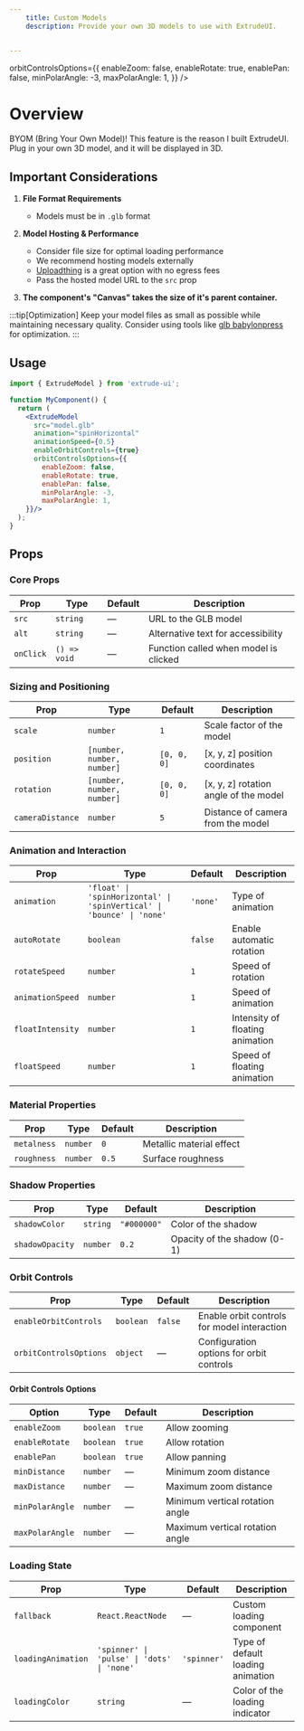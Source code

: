 ```yaml
---
    title: Custom Models
    description: Provide your own 3D models to use with ExtrudeUI.


---
```



<div style={{ height: '40vh' }}>
<ExtrudeModel 
  client:load
  src="https://pgtgy4em2f.ufs.sh/f/oMW3imFO9N6Pex47b7myWGyn9AX3Ze2SvJUBFqRcjLDNiT5C"
  animationSpeed={0.3}
  enableOrbitControls={true}
  animation="spinHorizontal"
  rotation={[.1, 0, 0]}
  scale={2}
  cameraDistance={9}
  roughness={1}

  orbitControlsOptions={{
    enableZoom: false,
    enableRotate: true,
    enablePan: false,
    minPolarAngle: -3,
    maxPolarAngle: 1,
  }}
/>
</div>




# Overview

BYOM (Bring Your Own Model)! This feature is the reason I built ExtrudeUI. Plug in your own 3D model, and it will be displayed in 3D.

## Important Considerations



1. **File Format Requirements**
   - Models must be in `.glb` format

2. **Model Hosting & Performance**
   - Consider file size for optimal loading performance
   - We recommend hosting models externally
   - [Uploadthing](https://uploadthing.com/) is a great option with no egress fees
   - Pass the hosted model URL to the `src` prop
3. **The component's "Canvas" takes the size of it's parent container.**

:::tip[Optimization]
Keep your model files as small as possible while maintaining necessary quality. Consider using tools like [glb babylonpress](https://glb.babylonpress.org/) for optimization.
:::



## Usage

```jsx
import { ExtrudeModel } from 'extrude-ui';

function MyComponent() {
  return (
    <ExtrudeModel 
      src="model.glb"
      animation="spinHorizontal"
      animationSpeed={0.5}
      enableOrbitControls={true}
      orbitControlsOptions={{
        enableZoom: false,
        enableRotate: true,
        enablePan: false,
        minPolarAngle: -3,
        maxPolarAngle: 1,
    }}/>
  );
}
```

## Props

### Core Props

| Prop | Type | Default | Description |
|------|------|---------|-------------|
| `src` | `string` | — | URL to the GLB model |
| `alt` | `string` | — | Alternative text for accessibility |
| `onClick` | `() => void` | — | Function called when model is clicked |

### Sizing and Positioning

| Prop | Type | Default | Description |
|------|------|---------|-------------|
| `scale` | `number` | `1` | Scale factor of the model |
| `position` | `[number, number, number]` | `[0, 0, 0]` | [x, y, z] position coordinates |
| `rotation` | `[number, number, number]` | `[0, 0, 0]` | [x, y, z] rotation angle of the model |
| `cameraDistance` | `number` | `5` | Distance of camera from the model |

### Animation and Interaction

| Prop | Type | Default | Description |
|------|------|---------|-------------|
| `animation` | `'float' \| 'spinHorizontal' \| 'spinVertical' \| 'bounce' \| 'none'` | `'none'` | Type of animation |
| `autoRotate` | `boolean` | `false` | Enable automatic rotation |
| `rotateSpeed` | `number` | `1` | Speed of rotation |
| `animationSpeed` | `number` | `1` | Speed of animation |
| `floatIntensity` | `number` | `1` | Intensity of floating animation |
| `floatSpeed` | `number` | `1` | Speed of floating animation |

### Material Properties

| Prop | Type | Default | Description |
|------|------|---------|-------------|
| `metalness` | `number` | `0` | Metallic material effect  |
| `roughness` | `number` | `0.5` | Surface roughness  |

### Shadow Properties

| Prop | Type | Default | Description |
|------|------|---------|-------------|
| `shadowColor` | `string` | `"#000000"` | Color of the shadow |
| `shadowOpacity` | `number` | `0.2` | Opacity of the shadow (0-1) |

### Orbit Controls

| Prop | Type | Default | Description |
|------|------|---------|-------------|
| `enableOrbitControls` | `boolean` | `false` | Enable orbit controls for model interaction |
| `orbitControlsOptions` | `object` | — | Configuration options for orbit controls |

#### Orbit Controls Options

| Option | Type | Default | Description |
|--------|------|---------|-------------|
| `enableZoom` | `boolean` | `true` | Allow zooming |
| `enableRotate` | `boolean` | `true` | Allow rotation |
| `enablePan` | `boolean` | `true` | Allow panning |
| `minDistance` | `number` | — | Minimum zoom distance |
| `maxDistance` | `number` | — | Maximum zoom distance |
| `minPolarAngle` | `number` | — | Minimum vertical rotation angle |
| `maxPolarAngle` | `number` | — | Maximum vertical rotation angle |


### Loading State

| Prop | Type | Default | Description |
|------|------|---------|-------------|
| `fallback` | `React.ReactNode` | — | Custom loading component |
| `loadingAnimation` | `'spinner' \| 'pulse' \| 'dots' \| 'none'` | `'spinner'` | Type of default loading animation |
| `loadingColor` | `string` | — | Color of the loading indicator |

